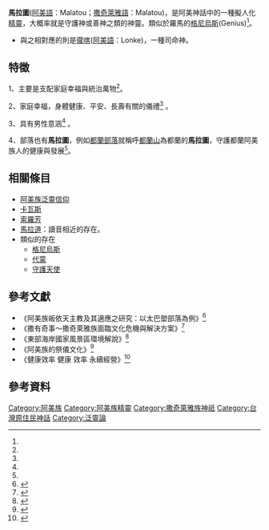 {{expert|subject=臺灣原住民族}}

'''馬拉圖'''([[阿美語|阿美語]]：Malatou；[[撒奇萊雅語|撒奇萊雅語]]：Malatou)，是阿美神話中的一種擬人化[[精靈|精靈]]，大概率就是守護神或善神之類的神靈。類似於羅馬的[[格尼烏斯|格尼烏斯]](Genius)<ref name="阿美族皈依天主教及其適應之研究：以太巴塱部落為例"></ref>{{Rp|29}}。

*與之相對應的則是[[瓏喀|瓏喀]]([[阿美語|阿美語]]：Lonke)，一種司命神。

== 特徵 ==
1、主要是支配家庭幸福與統治萬物<ref name="「撒」有「奇」事～撒奇萊雅族面臨文化危機與解決方案"></ref>{{Rp|4}}。

2、家庭幸福，身體健康、平安、長壽有關的儀禮<ref name="東部海岸國家風景區環境解說"></ref> 。

3、具有男性意涵<ref name="阿美族的祭儀文化"></ref> 。

4、部落也有'''馬拉圖'''，例如[[都蘭部落|都蘭部落]]就稱呼[[都蘭山|都蘭山]]為都蘭的'''馬拉圖'''，守護都蘭阿美族人的健康與發展<ref name="健康效率 健康 效率 永續經營"></ref>{{Rp|109}}。

== 相關條目 ==
*[[阿美族泛靈信仰|阿美族泛靈信仰]]
*[[卡瓦斯_(阿美族)|卡瓦斯]]
*[[索羅芳|索羅芳]]
*[[馬拉道|馬拉道]]：讀音相近的存在。
*類似的存在
**[[格尼烏斯|格尼烏斯]]
**[[代蒙|代蒙]]
**[[守護天使|守護天使]]

== 參考文獻 ==
*《阿美族皈依天主教及其適應之研究：以太巴塱部落為例》<ref name="阿美族皈依天主教及其適應之研究：以太巴塱部落為例">{{cite web|author=[[李孟融|李孟融]] |title=阿美族皈依天主教及其適應之研究：以太巴塱部落為例 |url=https://ah.nccu.edu.tw/bitstream/140.119/34588/5/59011205.pdf |publisher=民族研究所 |work=[[國立政治大學|國立政治大學]] |accessdate=2019-05-14}}</ref>
*《撒有奇事～撒奇萊雅族面臨文化危機與解決方案》<ref name="「撒」有「奇」事～撒奇萊雅族面臨文化危機與解決方案">{{cite web|author=[[陳俞均|陳俞均]]、[[陳姿羽|陳姿羽]]、[[張亦呈|張亦呈]] |title=「撒」有「奇」事～撒奇萊雅族面臨文化危機與解決方案 |url=https://www.shs.edu.tw/works/essay/2018/03/2018033110395082.pdf |publisher=[[慈濟大學附屬高級中學|慈濟大學附屬高級中學]]|work=[[慈濟基金會|慈濟基金會]] |accessdate=2018-03-31}}</ref> 
*《東部海岸國家風景區環境解說》<ref name="東部海岸國家風景區環境解說">{{cite web|title=東部海岸國家風景區環境解說|url=http://www.aerc.org.tw/download/2014/1031120/4/05-%E6%9D%B1%E9%83%A8%E6%B5%B7%E5%B2%B8%E5%9C%8B%E5%AE%B6%E9%A2%A8%E6%99%AF%E5%8D%80%E7%92%B0%E5%A2%83%E8%A7%A3%E8%AA%AA.pdf |publisher=[[行政院農業委員會|農業委員會]]|work=[[中華民國|中華民國]][[行政院|行政院]] |accessdate=2014-09-12}}</ref> 
*《阿美族的祭儀文化》<ref name="阿美族的祭儀文化">{{cite web|title=阿美族的祭儀文化|url=https://www.dmtip.gov.tw/web/page/detail?l1=2&l2=61&l3=434&l4=437 |publisher=國立臺灣史前文化博物館|work=原住民數位博物館|accessdate=2017-07-06}}</ref> 
*《健康效率 健康 效率 永續經營》<ref name="健康效率 健康 效率 永續經營">{{cite web|title=健康效率 健康 效率 永續經營 |url=http://60.250.230.190/download/2014/1031120/4/00-103%E5%BF%97%E5%B7%A5%E5%9F%B9%E8%A8%93%E8%AC%9B%E7%BE%A9%E8%B3%87%E6%96%99%E8%BC%AF-%E5%85%A8%E6%96%87.pdf |publisher=|work=[[財團法人農業工程研究中心|財團法人農業工程研究中心]] |accessdate=2014-09-10}}</ref> 

==參考資料==
{{reflist}}





[[Category:阿美族|Category:阿美族]]
[[Category:阿美族精靈|Category:阿美族精靈]]
[[Category:撒奇萊雅族神祇|Category:撒奇萊雅族神祇]]
[[Category:台灣原住民神話|Category:台灣原住民神話]]
[[Category:泛靈論|Category:泛靈論]]